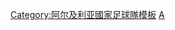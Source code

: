 {{National squad
| name      = 2016年奧運會男子足球阿爾及利亞參賽名單
| bg        = white
| fg        = #006633
| bordercolor = #006633
| country   = 阿爾及利亞
| flag      = Algeria
| comp link = 2016年夏季奧林匹克運動會男子足球比賽
| comp      = 2016年夏季奧林匹克運動會足球比賽
|p1     = {{link-en|阿卜杜勒卡迪爾·薩爾希|Abdelkader Salhi|薩爾希}}
|p2     = [[Miloud Rebiaï|Rebiaï]]
|p3     = {{link-en|阿尤布·阿卜德勞伊|Ayoub Abdellaoui|阿卜德勞伊}}
|p4     = {{link-en|阿卜杜勒加尼·迪梅|Abdelghani Demmou|迪梅}}
|p5     = {{link-en|里亞德·肯尼什|Ryad Kenniche|肯尼什}} [[File:Captain sports.svg|10px|link=隊長 (足球)|alt=队长]]
|p6     = {{link-en|穆罕默德·賓克馬沙|Mohamed Benkhemassa|賓克馬沙}}
|p7     = {{link-en|巴格達·布內亞|Baghdad Bounedjah|布內亞}}
|p8     = [[哈里斯·比爾克貝拉|-{zh-hans:比尔克贝拉;zh-tw:比爾克貝拉;zh-hk:比卡巴拉;}-]]
|p9     = {{link-en|穆罕默德·卞卡布里亞|Mohamed Benkablia|卞卡布里亞}}
|p10    = {{link-en|阿博德哈蒙·梅齊亞內|Abderrahmane Meziane|梅齊亞內}}
|p11    = {{link-en|札卡瑞亞·哈杜許|Zakaria Haddouche|哈杜許}}
|p12    = [[阿卜杜勒拉烏夫·本吉特|本吉特]]
|p13    = {{link-en|奧薩馬·達爾法羅|Oussama Darfalou|達爾法羅}}
|p14    = {{link-en|蘇飛安·本德卜卡|Sofiane Bendebka|本德卜卡}}
|p15    = {{link-en|胡阿里·費爾哈尼|Houari Ferhani|費爾哈尼}}
|p16    = [[Farid Chaâl|Chaâl]]
|p17    = {{link-en|扎卡里亞·德拉維|Zakaria Draoui|德拉維}}
|p18    = {{link-en|拉奇德·艾特-阿特曼|Rachid Aït-Atmane|艾特-阿特曼}}
|coach  = [[Pierre-André Schürmann|Schürmann]]
}}<noinclude>
[[Category:阿尔及利亚國家足球隊模板]]
[[Category:2016年夏季奧運足球參賽名單導航模板|A]]
</noinclude>